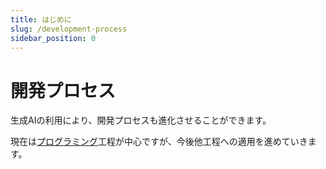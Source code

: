 ```yaml
---
title: はじめに
slug: /development-process
sidebar_position: 0
---
```


# 開発プロセス

生成AIの利用により、開発プロセスも進化させることができます。

現在は[プログラミング](http://localhost:3000/gai-dev-guide/development-process/programming/)工程が中心ですが、今後他工程への適用を進めていきます。
